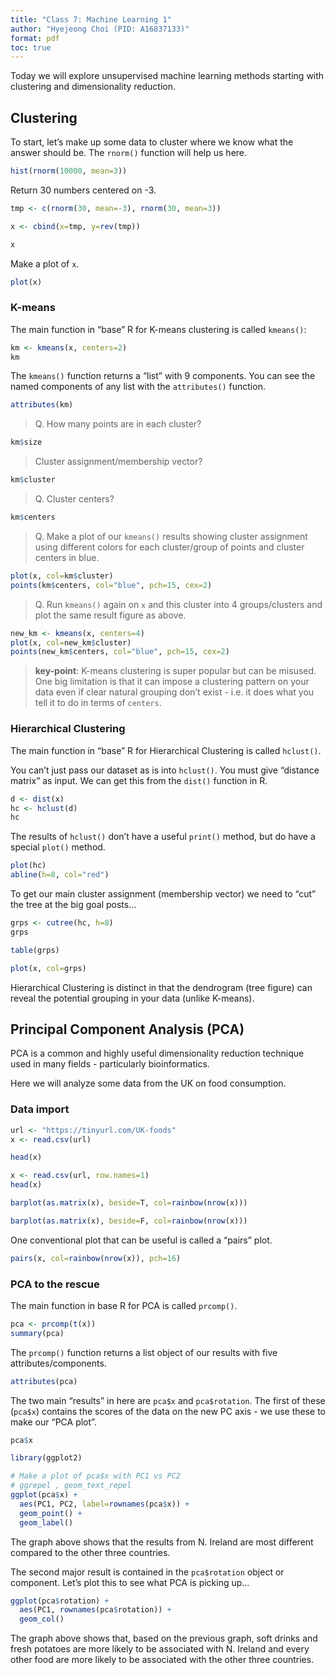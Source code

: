 ```yaml
---
title: "Class 7: Machine Learning 1"
author: "Hyejeong Choi (PID: A16837133)"
format: pdf
toc: true
---
```


Today we will explore unsupervised machine learning methods starting with clustering and dimensionality reduction.

## Clustering

To start, let's make up some data to cluster where we know what the answer should be. The `rnorm()` function will help us here.

```r
hist(rnorm(10000, mean=3))
```

Return 30 numbers centered on -3.

```r
tmp <- c(rnorm(30, mean=-3), rnorm(30, mean=3))

x <- cbind(x=tmp, y=rev(tmp))

x
```

Make a plot of `x`.

```r
plot(x)
```

### K-means

The main function in "base" R for K-means clustering is called `kmeans()`:

```r
km <- kmeans(x, centers=2)
km
```

The `kmeans()` function returns a "list" with 9 components. You can see the named components of any list with the `attributes()` function.

```r
attributes(km)
```

> Q. How many points are in each cluster?

```r
km$size
```

> Cluster assignment/membership vector?

```r
km$cluster
```

> Q. Cluster centers?

```r
km$centers
```

> Q. Make a plot of our `kmeans()` results showing cluster assignment using different colors for each cluster/group of points and cluster centers in blue.

```r
plot(x, col=km$cluster)
points(km$centers, col="blue", pch=15, cex=2)
```

> Q. Run `kmeans()` again on `x` and this cluster into 4 groups/clusters and plot the same result figure as above.

```r
new_km <- kmeans(x, centers=4)
plot(x, col=new_km$cluster)
points(new_km$centers, col="blue", pch=15, cex=2)
```

> **key-point**: K-means clustering is super popular but can be misused. One big limitation is that it can impose a clustering pattern on your data even if clear natural grouping don't exist - i.e. it does what you tell it to do in terms of `centers`.

### Hierarchical Clustering

The main function in "base" R for Hierarchical Clustering is called `hclust()`.

You can't just pass our dataset as is into `hclust()`. You must give "distance matrix" as input. We can get this from the `dist()` function in R.

```r
d <- dist(x)
hc <- hclust(d)
hc
```

The results of `hclust()` don't have a useful `print()` method, but do have a special `plot()` method.

```r
plot(hc)
abline(h=8, col="red")
```

To get our main cluster assignment (membership vector) we need to "cut" the tree at the big goal posts...

```r
grps <- cutree(hc, h=8)
grps
```

```r
table(grps)
```

```r
plot(x, col=grps)
```

Hierarchical Clustering is distinct in that the dendrogram (tree figure) can reveal the potential grouping in your data (unlike K-means).

## Principal Component Analysis (PCA)

PCA is a common and highly useful dimensionality reduction technique used in many fields - particularly bioinformatics.

Here we will analyze some data from the UK on food consumption.

### Data import

```r
url <- "https://tinyurl.com/UK-foods"
x <- read.csv(url)

head(x)
```

```r
x <- read.csv(url, row.names=1)
head(x)
```

```r
barplot(as.matrix(x), beside=T, col=rainbow(nrow(x)))
```

```r
barplot(as.matrix(x), beside=F, col=rainbow(nrow(x)))
```

One conventional plot that can be useful is called a "pairs" plot.

```r
pairs(x, col=rainbow(nrow(x)), pch=16)
```

### PCA to the rescue

The main function in base R for PCA is called `prcomp()`.

```r
pca <- prcomp(t(x))
summary(pca)
```

The `prcomp()` function returns a list object of our results with five attributes/components.

```r
attributes(pca)
```

The two main "results" in here are `pca$x` and `pca$rotation`. The first of these (`pca$x`) contains the scores of the data on the new PC axis - we use these to make our "PCA plot".

```r
pca$x
```

```r
library(ggplot2)

# Make a plot of pca$x with PC1 vs PC2
# ggrepel , geom_text_repel
ggplot(pca$x) +
  aes(PC1, PC2, label=rownames(pca$x)) +
  geom_point() +
  geom_label()
```

The graph above shows that the results from N. Ireland are most different compared to the other three countries.

The second major result is contained in the `pca$rotation` object or component. Let's plot this to see what PCA is picking up...

```r
ggplot(pca$rotation) +
  aes(PC1, rownames(pca$rotation)) +
  geom_col()
```

The graph above shows that, based on the previous graph, soft drinks and fresh potatoes are more likely to be associated with N. Ireland and every other food are more likely to be associated with the other three countries.





